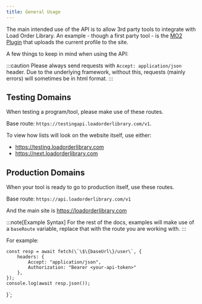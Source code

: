 ```yaml
---
title: General Usage
---
```


The main intended use of the API is to allow 3rd party tools to integrate with Load Order Library.
An example - though a first party tool - is the [MO2 Plugin](https://www.nexusmods.com/site/mods/652) that
uploads the current profile to the site.

A few things to keep in mind when using the API:

:::caution
Please always send requests with `Accept: application/json` header. Due to the underlying framework, without
this, requests (mainly errors) will sometimes be in html format.
:::

## Testing Domains

When testing a program/tool, please make use of these routes.

Base route: `https://testingapi.loadorderlibrary.com/v1`.

To view how lists will look on the website itself, use either:

- https://testing.loadorderlibrary.com
- https://next.loadorderlibrary.com

## Production Domains

When your tool is ready to go to production itself, use these routes.

Base route: `https://api.loadorderlibrary.com/v1`

And the main site is https://loadorderlibrary.com

:::note[Example Syntax]
For the rest of the docs, examples will make use of a `baseRoute` variable, replace that with the route
you are working with.
:::

For example:


    const resp = await fetch(\`\$\{baseUrl\}/user\`, {
        headers: {
            Accept: "application/json",
            Authorization: "Bearer <your-api-token>"
        },
    });
    console.log(await resp.json());
}`;

<Tabs>
  <TabItem label="JavaScript" icon="seti:javascript">
    <Code code={jsExample} lang="js" />
  </TabItem>
</Tabs>
